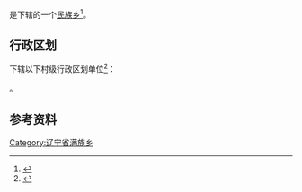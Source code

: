 {{中国乡级行政区|21/02/81/208/000}}

'''{{PAGENAMEBASE}}'''是{{PRC admin/fullname|21/02/81/208/000|3}}下辖的一个[[民族乡|民族乡]]<ref>{{PRC admin/ref sgc|{{PRC admin/parent|21/02/81/208/000}}}}</ref>。

== 行政区划 ==
{{PAGENAMEBASE}}下辖以下村级行政区划单位<ref>{{PRC admin/ref sgc|21/02/81/208/000}}</ref>：

{{PRC admin/children|21/02/81/208/000}}。

== 参考资料 ==
{{reflist}}

{{辽宁行政区划小作品}}
{{PRC admin/navcat|21/02/81/208/000}}
[[Category:辽宁省满族乡|Category:辽宁省满族乡]]